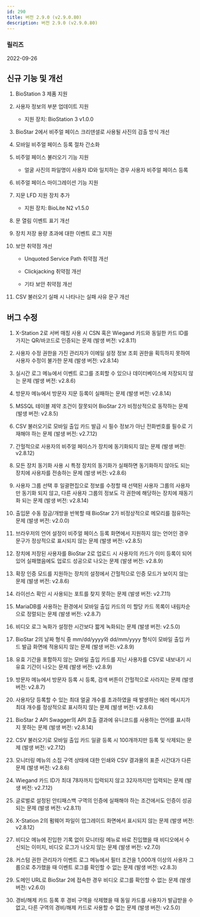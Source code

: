 ```yaml
---
id: 290
title: 버전 2.9.0 (v2.9.0.80)
description: 버전 2.9.0 (v2.9.0.80)
---
```


### 릴리즈

2022-09-26

## 신규 기능 및 개선

1. BioStation 3 제품 지원

1. 사용자 정보의 부분 업데이트 지원

    * 지원 장치: BioStation 3 v1.0.0

1. BioStar 2에서 비주얼 페이스 크리덴셜로 사용될 사진의 검출 방식 개선

1. 모바일 비주얼 페이스 등록 절차 간소화

1. 비주얼 페이스 불러오기 기능 지원

    * 얼굴 사진의 파일명이 사용자 ID와 일치하는 경우 사용자 비주얼 페이스 등록

1. 비주얼 페이스 마이그레이션 기능 지원

1. 지문 LFD 지원 장치 추가

    * 지원 장치: BioLite N2 v1.5.0

1. 문 열림 이벤트 표기 개선

1. 장치 저장 용량 초과에 대한 이벤트 로그 지원

1. 보안 취약점 개선

    * Unquoted Service Path 취약점 개선

    * Clickjacking 취약점 개선

    * 기타 보안 취약점 개선

1. CSV 불러오기 실패 시 나타나는 실패 사유 문구 개선

## 버그 수정

1. X-Station 2로 서버 매칭 사용 시 CSN 혹은 Wiegand 카드와 동일한 카드 ID를 가지는 QR/바코드로 인증되는 문제 (발생 버전: v2.8.11)

1. 사용자 수정 권한을 가진 관리자가 이메일 설정 정보 조회 권한을 획득하지 못하여 사용자 수정이 불가한 문제 (발생 버전: v2.8.14)

1. 실시간 로그 메뉴에서 이벤트 로그를 조회할 수 있으나 데이터베이스에 저장되지 않는 문제 (발생 버전: v2.8.6)

1. 방문자 메뉴에서 방문자 지문 등록이 실패하는 문제 (발생 버전: v2.8.14)

1. MSSQL 테이블 제약 조건이 잘못되어 BioStar 2가 비정상적으로 동작하는 문제 (발생 버전: v2.8.5)

1. CSV 불러오기로 모바일 출입 카드 발급 시 필수 정보가 아닌 전화번호를 필수로 기재해야 하는 문제 (발생 버전: v2.7.12)

1. 간헐적으로 사용자의 비주얼 페이스가 장치에 동기화되지 않는 문제 (발생 버전: v2.8.12)

1. 모든 장치 동기화 사용 시 특정 장치의 동기화가 실패하면 동기화하지 않아도 되는 장치에 사용자를 전송하는 문제 (발생 버전: v2.8.6)

1. 사용자 그룹 선택 후 일괄편집으로 정보를 수정할 때 선택된 사용자 그룹의 사용자만 동기화 되지 않고, 다른 사용자 그룹의 정보도 각 권한에 해당하는 장치에 재동기화 되는 문제 (발생 버전: v2.8.14)

1. 출입문 수동 잠금/개방을 반복할 때 BioStar 2가 비정상적으로 메모리를 점유하는 문제 (발생 버전: v2.0.0)

1. 브라우저의 언어 설정이 비주얼 페이스 등록 화면에서 지원하지 않는 언어인 경우 문구가 정상적으로 표시되지 않는 문제 (발생 버전: v2.8.5)

1. 장치에 저장된 사용자를 BioStar 2로 업로드 시 사용자의 카드가 이미 등록이 되어있어 실패했음에도 업로드 성공으로 나오는 문제 (발생 버전: v2.8.9)

1. 확장 인증 모드를 지원하는 장치의 설정에서 간헐적으로 인증 모드가 보이지 않는 문제 (발생 버전: v2.8.6)

1. 라이선스 확인 시 사용되는 포트를 찾지 못하는 문제 (발생 버전: v2.7.11)

1. MariaDB를 사용하는 환경에서 모바일 출입 카드의 미 할당 카드 목록이 내림차순으로 정렬되는 문제 (발생 버전: v2.8.7)

1. 비디오 로그 녹화가 설정한 시간보다 짧게 녹화되는 문제 (발생 버전: v2.5.0)

1. BioStar 2의 날짜 형식 중 mm/dd/yyyy와 dd/mm/yyyy 형식이 모바일 출입 카드 발급 화면에 적용되지 않는 문제 (발생 버전: v2.8.9)

1. 유효 기간을 포함하지 않는 모바일 출입 카드를 지닌 사용자를 CSV로 내보내기 시 유효 기간이 나오는 문제 (발생 버전: v2.8.9)

1. 방문자 메뉴에서 방문자 등록 시 등록, 검색 버튼이 간헐적으로 사라지는 문제 (발생 버전: v2.8.7)

1. 사용자당 등록할 수 있는 최대 얼굴 개수를 초과하였을 때 발생하는 에러 메시지가 최대 개수를 정상적으로 표시하지 않는 문제 (발생 버전: v2.8.6)

1. BioStar 2 API Swagger의 API 호출 결과에 유니코드를 사용하는 언어를 표시하지 못하는 문제 (발생 버전: v2.8.14)

1. CSV 불러오기로 모바일 출입 카드 일괄 등록 시 100개까지만 등록 및 삭제되는 문제 (발생 버전: v2.7.12)

1. 모니터링 메뉴의 소집 구역 상태에 대한 인쇄와 CSV 결과물의 표준 시간대가 다른 문제 (발생 버전: v2.8.6)

1. Wiegand 카드 ID가 최대 78자까지 입력되지 않고 32자까지만 입력되는 문제 (발생 버전: v2.7.12)

1. 글로벌로 설정된 안티패스백 구역의 인증에 실패해야 하는 조건에서도 인증이 성공되는 문제 (발생 버전: v2.8.11)

1. X-Station 2의 펌웨어 파일이 업그레이드 화면에서 표시되지 않는 문제 (발생 버전: v2.8.12)

1. 비디오 메뉴에 진입한 기록 없이 모니터링 메뉴로 바로 진입했을 때 비디오에서 수신되는 이미지, 비디오 로그가 나오지 않는 문제 (발생 버전: v2.7.0)

1. 커스텀 권한 관리자가 이벤트 로그 메뉴에서 필터 조건을 1,000개 이상의 사용자 그룹으로 추가했을 때 이벤트 로그를 확인할 수 없는 문제 (발생 버전: v2.8.3)

1. 도메인 URL로 BioStar 2에 접속한 경우 비디오 로그를 확인할 수 없는 문제 (발생 버전: v2.6.0)

1. 경비/해제 카드 등록 후 경비 구역을 삭제했을 때 동일 카드를 사용자가 발급받을 수 없고, 다른 구역의 경비/해제 카드로 사용할 수 없는 문제 (발생 버전: v2.5.0)
